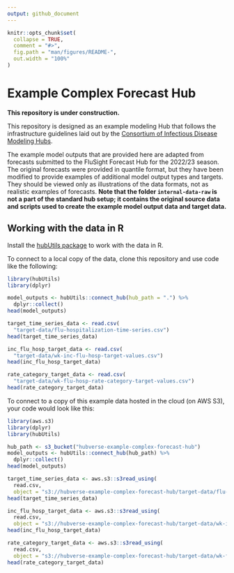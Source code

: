 ```yaml
---
output: github_document
---
```


<!-- README.md is generated from README.Rmd. Please edit that file -->

```r
knitr::opts_chunk$set(
  collapse = TRUE,
  comment = "#>",
  fig.path = "man/figures/README-",
  out.width = "100%"
)
```

# Example Complex Forecast Hub

**This repository is under construction.**

This repository is designed as an example modeling Hub that follows the infrastructure guidelines laid out by the [Consortium of Infectious Disease Modeling Hubs](https://github.com/Infectious-Disease-Modeling-Hubs/).

The example model outputs that are provided here are adapted from forecasts submitted to the FluSight Forecast Hub for the 2022/23 season. The original forecasts were provided in quantile format, but they have been modified to provide examples of additional model output types and targets. They should be viewed only as illustrations of the data formats, not as realistic examples of forecasts. **Note that the folder `internal-data-raw` is not a part of the standard hub setup; it contains the original source data and scripts used to create the example model output data and target data.**

## Working with the data in R

Install the [hubUtils package](https://infectious-disease-modeling-hubs.github.io/hubUtils/) to work with the data in R.

To connect to a local copy of the data, clone this repository and use code like the following:

```r
library(hubUtils)
library(dplyr)

model_outputs <- hubUtils::connect_hub(hub_path = ".") %>%
  dplyr::collect()
head(model_outputs)

target_time_series_data <- read.csv(
  "target-data/flu-hospitalization-time-series.csv")
head(target_time_series_data)

inc_flu_hosp_target_data <- read.csv(
  "target-data/wk-inc-flu-hosp-target-values.csv")
head(inc_flu_hosp_target_data)

rate_category_target_data <- read.csv(
  "target-data/wk-flu-hosp-rate-category-target-values.csv")
head(rate_category_target_data)
```


To connect to a copy of this example data hosted in the cloud (on AWS S3), your code would look like this:

```r
library(aws.s3)
library(dplyr)
library(hubUtils)

hub_path <- s3_bucket("hubverse-example-complex-forecast-hub")
model_outputs <- hubUtils::connect_hub(hub_path) %>%
  dplyr::collect()
head(model_outputs)

target_time_series_data <- aws.s3::s3read_using(
  read.csv,
  object = "s3://hubverse-example-complex-forecast-hub/target-data/flu-hospitalization-time-series.csv")
head(target_time_series_data)

inc_flu_hosp_target_data <- aws.s3::s3read_using(
  read.csv,
  object = "s3://hubverse-example-complex-forecast-hub/target-data/wk-inc-flu-hosp-target-values.csv")
head(inc_flu_hosp_target_data)

rate_category_target_data <- aws.s3::s3read_using(
  read.csv,
  object = "s3://hubverse-example-complex-forecast-hub/target-data/wk-flu-hosp-rate-category-target-values.csv")
head(rate_category_target_data)
```